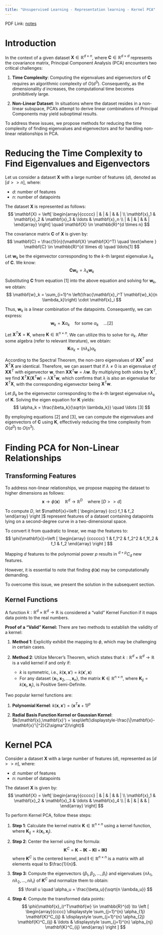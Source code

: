 ```yaml
---
title: "Unsupervised Learning - Representation learning - Kernel PCA"
---
```


PDF Link: [notes](../notes/Wk02.pdf)

# Introduction
In the context of a given dataset $\mathbf{X} \in \mathbb{R}^{d \times n}$, where $\mathbf{C} \in \mathbb{R}^{d \times d}$ represents the covariance matrix, Principal Component Analysis (PCA) encounters two critical challenges:

1. **Time Complexity**: Computing the eigenvalues and eigenvectors of $\mathbf{C}$ requires an algorithmic complexity of $O(d^3)$. Consequently, as the dimensionality $d$ increases, the computational time becomes prohibitively large.

2. **Non-Linear Dataset**: In situations where the dataset resides in a non-linear subspace, PCA's attempt to derive linear combinations of Principal Components may yield suboptimal results.

To address these issues, we propose methods for reducing the time complexity of finding eigenvalues and eigenvectors and for handling non-linear relationships in PCA.

\pagebreak

# Reducing the Time Complexity to Find Eigenvalues and Eigenvectors
Let us consider a dataset $\mathbf{X}$ with a large number of features ($d$), denoted as $[d >> n]$, where:

- $d$: number of features
- $n$: number of datapoints

The dataset $\mathbf{X}$ is represented as follows:
$$
\mathbf{X} = \left[
\begin{array}{ccccc}
    | & | & | & & | \\
    \mathbf{x}_1 & \mathbf{x}_2 & \mathbf{x}_3 & \ldots & \mathbf{x}_n \\
    | & | & | & & |
\end{array}
\right]
\quad \mathbf{X} \in \mathbb{R}^{d \times n}
$$

The covariance matrix $\mathbf{C}$ of $\mathbf{X}$ is given by:
$$
\mathbf{C} = \frac{1}{n}(\mathbf{X} \mathbf{X}^T) \quad \text{where } \mathbf{C} \in \mathbb{R}^{d \times d} \quad \ldots[1]
$$

Let $\mathbf{w}_k$ be the eigenvector corresponding to the $k$-th largest eigenvalue $\lambda_k$ of $\mathbf{C}$. We know:
$$
\mathbf{C}\mathbf{w}_k = \lambda_k \mathbf{w}_k
$$

Substituting $\mathbf{C}$ from equation $[1]$ into the above equation and solving for $\mathbf{w}_k$, we obtain:
$$
\mathbf{w}_k = \sum_{i=1}^n \left(\frac{\mathbf{x}_i^T \mathbf{w}_k}{n \lambda_k}\right) \cdot \mathbf{x}_i
$$

Thus, $\mathbf{w}_k$ is a linear combination of the datapoints. Consequently, we can express:
$$
\mathbf{w}_k = \mathbf{X} \alpha_k \quad \text{for some } \alpha_k \quad \ldots [2]
$$

Let $\mathbf{X}^T \mathbf{X} = \mathbf{K}$, where $\mathbf{K} \in \mathbb{R}^{n \times n}$. We can utilize this to solve for $\alpha_k$. After some algebra (refer to relevant literature), we obtain:
$$
\mathbf{K} \alpha_k = (n \lambda_k) \alpha_k
$$

According to the Spectral Theorem, the non-zero eigenvalues of $\mathbf{X}\mathbf{X}^T$ and $\mathbf{X}^T \mathbf{X}$ are identical. Therefore, we can assert that if $\lambda \ne 0$ is an eigenvalue of $\mathbf{X}\mathbf{X}^T$ with eigenvector $\mathbf{w}$, then $\mathbf{X}\mathbf{X}^T\mathbf{w}=\lambda \mathbf{w}$. By multiplying both sides by $\mathbf{X}^T$, we find $\mathbf{X}^T \mathbf{X}(\mathbf{X}^T\mathbf{w})=\lambda \mathbf{X}^T\mathbf{w}$, which confirms that $\lambda$ is also an eigenvalue for $\mathbf{X}^T\mathbf{X}$, with the corresponding eigenvector being $\mathbf{X}^T\mathbf{w}$.

Let $\beta_k$ be the eigenvector corresponding to the $k$-th largest eigenvalue $n \lambda_k$ of $\mathbf{K}$. Solving the eigen equation for $\mathbf{K}$ yields:
$$
\alpha_k = \frac{\beta_k}{\sqrt{n \lambda_k}} \quad \ldots [3]
$$

By employing equations $[2]$ and $[3]$, we can compute the eigenvalues and eigenvectors of $\mathbf{C}$ using $\mathbf{K}$, effectively reducing the time complexity from $O(d^3)$ to $O(n^3)$.

# Finding PCA for Non-Linear Relationships
## Transforming Features
To address non-linear relationships, we propose mapping the dataset to higher dimensions as follows:
$$
\mathbf{x} \to \phi(\mathbf{x}) \quad \mathbb{R}^d \to \mathbb{R}^D \quad \text{where } [D >> d]
$$

To compute $D$, let $\mathbf{x}=\left [
\begin{array} {cc}
    f_1 & f_2
\end{array}
\right ]$ represent features of a dataset containing datapoints lying on a second-degree curve in a two-dimensional space.

To convert it from quadratic to linear, we map the features to:
$$
\phi(\mathbf{x})=\left [
\begin{array} {cccccc}
    1 & f_1^2 & f_2^2 & f_1f_2 & f_1 & f_2
\end{array}
\right ]
$$

Mapping $d$ features to the polynomial power $p$ results in $^{d+p} C_d$ new features.

However, it is essential to note that finding $\phi(\mathbf{x})$ may be computationally demanding.

To overcome this issue, we present the solution in the subsequent section.

## Kernel Functions
A function $k: \mathbb{R}^d \times \mathbb{R}^d \to \mathbb{R}$ is considered a "valid" Kernel Function if it maps data points to the real numbers.

**Proof of a "Valid" Kernel:**
There are two methods to establish the validity of a kernel:

1. **Method 1**: Explicitly exhibit the mapping to $\phi$, which may be challenging in certain cases.

2. **Method 2**: Utilize Mercer's Theorem, which states that $k: \mathbb{R}^d \times \mathbb{R}^d \to \mathbb{R}$ is a valid kernel if and only if:
   - $k$ is symmetric, i.e., $k(\mathbf{x},\mathbf{x}') = k(\mathbf{x}',\mathbf{x})$
   - For any dataset $\{\mathbf{x}_1,\mathbf{x}_2,\ldots,\mathbf{x}_n\}$, the matrix $\mathbf{K} \in \mathbb{R}^{n \times n}$, where $\mathbf{K}_{ij} = k(\mathbf{x}_i,\mathbf{x}_j)$, is Positive Semi-Definite.

Two popular kernel functions are:

1. **Polynomial Kernel**: $k(\mathbf{x},\mathbf{x}') = (\mathbf{x}^T\mathbf{x} + 1)^p$

2. **Radial Basis Function Kernel or Gaussian Kernel**: $k(\mathbf{x},\mathbf{x}') = \exp\left(\displaystyle-\frac{\|\mathbf{x}-\mathbf{x}'\|^2}{2\sigma^2}\right)$

\pagebreak

# Kernel PCA
Consider a dataset $\mathbf{X}$ with a large number of features ($d$), represented as $[d >> n]$, where:

- $d$: number of features
- $n$: number of datapoints

The dataset $\mathbf{X}$ is given by:
$$
\mathbf{X} = \left[
\begin{array}{ccccc}
    | & | & | & & | \\
    \mathbf{x}_1 & \mathbf{x}_2 & \mathbf{x}_3 & \ldots & \mathbf{x}_4 \\
    | & | & | & & |
\end{array}
\right]
$$

To perform Kernel PCA, follow these steps:

1. **Step 1**: Calculate the kernel matrix $\mathbf{K} \in \mathbb{R}^{n \times n}$ using a kernel function, where $\mathbf{K}_{ij} = k(\mathbf{x}_i,\mathbf{x}_j)$.

2. **Step 2**: Center the kernel using the formula:
   $$
   \mathbf{K}^C = \mathbf{K} - \mathbf{I}\mathbf{K} - \mathbf{K}\mathbf{I} + \mathbf{I}\mathbf{K}\mathbf{I}
   $$
   where $\mathbf{K}^C$ is the centered kernel, and $\mathbf{I} \in \mathbb{R}^{n \times n}$ is a matrix with all elements equal to $\frac{1}{n}$.

3. **Step 3**: Compute the eigenvectors $\{\beta_1, \beta_2, \ldots, \beta_l\}$ and eigenvalues $\{n\lambda_1, n\lambda_2, \ldots, n\lambda_l\}$ of $\mathbf{K}^C$ and normalize them to obtain:
   $$
   \forall u \quad \alpha_u = \frac{\beta_u}{\sqrt{n \lambda_u}}
   $$

4. **Step 4**: Compute the transformed data points:
   $$
   \phi(\mathbf{x}_i)^T\mathbf{w} \in \mathbb{R}^{d} \to 
   \left [
\begin{array}{cccc}
    \displaystyle \sum_{j=1}^{n} \alpha_{1j} \mathbf{K}^C_{ij} & \displaystyle \sum_{j=1}^{n} \alpha_{2j} \mathbf{K}^C_{ij} & \ldots & \displaystyle \sum_{j=1}^{n} \alpha_{nj} \mathbf{K}^C_{ij}
\end{array}
\right ]
   $$

